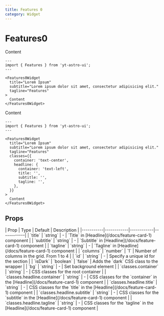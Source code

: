 ```yaml
---
title: Features 0
category: Widget
---
```



# Features0

<Demo title="Default">
  <Features0Widget
    title="Lorem Ipsum"
    subtitle="Lorem ipsum dolor sit amet, consectetur adipisicing elit."
    tagline="Features"
  >
    Content
  </Features0Widget>
</Demo>

```astro
---
import { Features } from 'yt-astro-ui';
---

<Features0Widget
  title="Lorem Ipsum"
  subtitle="Lorem ipsum dolor sit amet, consectetur adipisicing elit."
  tagline="Features"
>
  Content
</Features0Widget>
```

<Demo title="With custom classes">
  <Features0Widget
    title="Lorem Ipsum"
    subtitle="Lorem ipsum dolor sit amet, consectetur adipisicing elit."
    tagline="Features"
    classes={{ container: 'text-center', headline: { container: 'text-left', title: '', subtitle: '', tagline: '' } }}
  >
    Content
  </Features0Widget>
</Demo>

```astro
---
import { Features } from 'yt-astro-ui';
---

<Features0Widget
  title="Lorem Ipsum"
  subtitle="Lorem ipsum dolor sit amet, consectetur adipisicing elit."
  tagline="Features"
  classes={{
    container: 'text-center',
    headline: {
      container: 'text-left',
      title: '',
      subtitle: '',
      tagline: '',
    },
  }}
>
  Content
</Features0Widget>
```

## Props

<div className="overflow-x-auto">
  <div className="min-w-xl">
    | Prop | Type | Default | Description | |-----------|------------|------------|------------| | `title` | `string` |
    - | `Title` in [Headline](/docs/feature-card-1) component | | `subtitle` | `string` | - | `Subtitle` in
    [Headline](/docs/feature-card-1) component | | `tagline` | `string` | - | `Tagline` in
    [Headline](/docs/feature-card-1) component | | `columns` | `number` | `1` | Number of columns in the grid. From 1 to
    4 | | `id` | `string` | - | Specify a unique id for the section | | `isDark` | `boolean` | `false` | Adds the `dark`
    CSS class to the wrapper | | `bg` | `string` | - | Set background element | | `classes.container` | `string` | - |
    CSS classes for the root container | | `classes.headline.container` | `string` | - | CSS classes for the `container`
    in the [Headline](/docs/feature-card-1) component | | `classes.headline.title` | `string` | - | CSS classes for the
    `title` in the [Headline](/docs/feature-card-1) component | | `classes.headline.subtitle` | `string` | - | CSS
    classes for the `subtitle` in the [Headline](/docs/feature-card-1) component | | `classes.headline.tagline` |
    `string` | - | CSS classes for the `tagline` in the [Headline](/docs/feature-card-1) component |
  </div>
</div>
